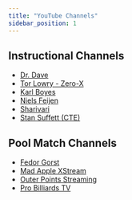 ```yaml
---
title: "YouTube Channels"
sidebar_position: 1
---
```


## Instructional Channels

- [Dr. Dave](https://www.youtube.com/@DrDaveBilliards)
- [Tor Lowry - Zero-X](https://youtube.com/@TorLowry)
- [Karl Boyes](https://youtube.com/@karlboyes7844?si=Cos7Yvmi9bKXw_4e)
- [Niels Feijen](https://youtube.com/@NielsTheTerminatorFeijen)
- [Sharivari](https://youtube.com/@Sharivari?si=43ShVNu4o13sm0-E)
- [Stan Suffett (CTE)](https://youtube.com/@stanandlandonshuffet?si=yUhjQRLqPJ28yaxp)

## Pool Match Channels

- [Fedor Gorst](https://www.youtube.com/@FedorGorstPro)
- [Mad Apple XStream](https://youtube.com/@MadAppleXstream?si=Bkln8bIzhDKTS7i3)
- [Outer Points Streaming](https://youtube.com/@OuterPointsStreaming?si=ZLfAsFuBC8QBbu_I)
- [Pro Billiards TV](https://youtube.com/@ProBilliardTV?si=w9bzxwlq24aq7TVu)
